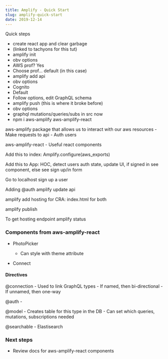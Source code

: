 ```yaml
---
title: Amplify - Quick Start
slug: amplify-quick-start
date: 2019-12-14
---
```



Quick steps

- create react app and clear garbage
- (linked to tachyons for this tut)
- amplify init
- obv options
- AWS prof? Yes
- Choose prof... default (in this case)
- amplify add api
- obv options
- Cognito
- Default
- Follow options, edit GraphQL schema
- amplify push (this is where it broke before)
- obv options
- graphql mutations/queries/subs in src now
- npm i aws-amplify aws-amplify-react

aws-amplify package that allows us to interact with our aws resources - Make requests to api - Auth users

aws-amplify-react - Useful react components

Add this to index:
Amplify.configure(aws_exports)

Add this to App:
HOC, detect users auth state, update UI, if signed in see component, else see sign up/in form

Go to localhost sign up a user

Adding @auth
amplify update api

amplify add hosting
for CRA: index.html for both

amplify publish

To get hosting endpoint
amplify status

### Components from aws-amplify-react

- PhotoPicker
  - Can style with theme attribute



- Connect

#### Directives

@connection - Used to link GraphQL types - If named, then bi-directional - If unnamed, then one-way

@auth -

@model - Creates table for this type in the DB - Can set which queries, mutations, subscriptions needed

@searchable - Elastisearch

### Next steps

- Review docs for aws-amplify-react components
